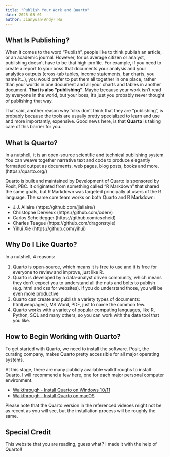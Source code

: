 ```yaml
---
title: "Publish Your Work and Quarto"
date: 2025-03-01
author: Jianyuan(Andy) Hu
---
```


## What Is Publishing?

When it comes to the word "Publish", people like to think publish an article, or an academic journal. However, for us average citizen or analyst, publishing doesn't have to be that high-profile. For example, if you need to create a report to your boss that documents your analysis and your analytics outputs (cross-tab tables, income statements, bar charts, you name it...), you would prefer to put them all together in one place, rather than your words in one document and all your charts and tables in another document. **That is also "publishing"**. Maybe because your work isn't read by everyone in the world, but your boss, it's just you probably never thought of publishing that way.

That said, another reason why folks don't think that they are "publishing", is probably because the tools are usually pretty specialized to learn and use and more importantly, expensive. Good news here, is that **Quarto** is taking care of this barrier for you.  

## What Is Quarto?

In a nutshell, it is an open-source scientific and technical publishing system. You can weave together narrative text and code to produce elegantly formatted output as documents, web pages, blog posts, books and more. (https://quarto.org/)

Quarto is built and maintained by Development of Quarto is sponsored by Posit, PBC. It originated from something called "R Markdown" that shared the same goals, but R Markdown was targeted principally at users of the R language. The same core team works on both Quarto and R Markdown:

  - J.J. Allaire (https://github.com/jjallaire/)
  - Christophe Dervieux (https://github.com/cderv)
  - Carlos Scheidegger (https://github.com/cscheid)
  - Charles Teague (https://github.com/dragonstyle)
  - Yihui Xie (https://github.com/yihui)

## Why Do I Like Quarto?

In a nutshell, 4 reasons:

1. Quarto is open-source, which means it is free to use and it is free for everyone to review and improve, just like R.
2. Quarto is developed by a data-analyst driven community, which means they don't expect you to understand all the nuts and bolts to publish (e.g. html and css for websites). If you do understand those, you will be even more productive 
3. Quarto can create and publish a variety types of documents: html(webpages), MS Word, PDF, just to name the common few.
4. Quarto works with a variety of popular computing languages, like R, Python, SQL and many others, so you can work with the data tool that you like.

## How to Begin Working with Quarto?

To get started with Quarto, we need to install the software. Posit, the curating company, makes Quarto pretty accessible for all major operating systems. 

At this stage, there are many publicly available walkthroughs to install Quarto. I will recommend a few here, one for each major personal computer environment. 

- [Walkthrough - Install Quarto on Windows 10/11](https://www.youtube.com/watch?v=JQ8WbI2_Rc4)
- [Walkthrough - Install Quarto on macOS](https://www.youtube.com/watch?v=aOGGPcWZKUs)

Please note that the Quarto version in the referenced videoes might not be as recent as you will see, but the installation process will be roughly the same. 

## Special Credit

This website that you are reading, guess what? I made it with the help of Quarto!!